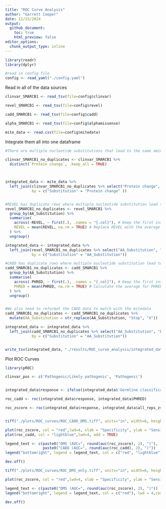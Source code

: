 ```yaml
---
title: "ROC Curve Analysis"
author: "Garrett Cooper"
date: 11/23/2024
output:
  github_document:
    toc: true
    html_preview: false
editor_options: 
  chunk_output_type: inline
---
```


```r

library(readr)
library(dplyr)

#read in config file
config <- read_yaml("./config.yaml")

```

Read in all of the data sources
```r

clinvar_SMARCB1 <- read_tsv(file=config$clinvar)

revel_SMARCB1 <- read_tsv(file=config$revel)

cadd_SMARCB1 <- read_tsv(file=config$cadd)

alpha_SMARCB1 <- read_tsv(file=config$alphamissense)

mite_data <- read.csv(file=config$mitedata)

```


Integrate them all into one dataframe
```r
#There are multiple nucleotide substitutions that lead to the same amino acid change (or silent change). We double checked these duplicates are classified the same. Here we keep only the first instance to not add unnecessary data.

clinvar_SMARCB1_no_duplicates <- clinvar_SMARCB1 %>%
  distinct(`Protein change`, .keep_all = TRUE)



integrated_data <- mite_data %>%
  left_join(clinvar_SMARCB1_no_duplicates %>% select("Protein change", "Germline classification"), 
            by = c("Substitution" = "Protein change" ))


#REVEL has duplicate rows where multiple nucleotide substitution lead to the same amino acid change. Here we will average the REVEL score across all duplicates and keep as one row.
revel_SMARCB1_no_duplicates <- revel_SMARCB1 %>%
  group_by(AA_Substitution) %>%
  summarise(
    across(-REVEL, ~ first(.), .names = "{.col}"), # Keep the first instance of all columns
    REVEL = mean(REVEL, na.rm = TRUE) # Replace REVEL with the average of duplicates
  ) %>%
  ungroup()

integrated_data <- integrated_data %>%
  left_join(revel_SMARCB1_no_duplicates %>% select("AA_Substitution", "REVEL"),
            by = c("Substitution" = "AA_Substitution"))

#CADD has duplicate rows where multiple nucleotide substitution lead to the same amino acid change. Here we will average the PHRED score across all duplicates and keep as one row.
cadd_SMARCB1_no_duplicates <- cadd_SMARCB1 %>%
  group_by(AA_Substitution) %>%
  summarise(
    across(-PHRED, ~ first(.), .names = "{.col}"), # Keep the first instance for all columns except PHRED
    PHRED = mean(PHRED, na.rm = TRUE) # Calculate the average for PHRED
  ) %>%
  ungroup()


#We also need to reformat the CADD data to match with the mitedata
cadd_SMARCB1_no_duplicates <- cadd_SMARCB1_no_duplicates %>%
  mutate(AA_Substitution = str_replace(AA_Substitution, "Stop", "X"))

integrated_data <- integrated_data %>%
  left_join(cadd_SMARCB1_no_duplicates %>% select("AA_Substitution", "PHRED"),
            by = c("Substitution" = "AA_Substitution"))


write_tsv(integrated_data, "./results/ROC_curve_analysis/integrated_data_DMS_ClinVar_REVEL_CADD.tsv")


```


Plot ROC Curves
```r

library(pROC)

clinvar_pos <- c('Pathogenic/Likely pathogenic', 'Pathogenic')


integrated_data$response <- ifelse(integrated_data$'Germline classification' %in% clinvar_pos, 1, 0) 

roc_cadd <- roc(integrated_data$response, integrated_data$PHRED)

roc_zscore <- roc(integrated_data$response, integrated_data$all_reps_zscore)


tiff("./plots/ROC_curves/ROC_CADD_DMS.tiff", units="in", width=6, height=6, res=600)

plot(roc_zscore, col = "red",lwd=4, xlab = "Specificity", ylab = "Sensitivity",cex.lab=2, cex.axis=1.5)
plot(roc_cadd, col = "lightblue",lwd=4, add = TRUE)

legend_text <- c(paste0("DMS (AUC=", round(auc(roc_zscore), 2), ")"),
                 paste0("CADD (AUC=", round(auc(roc_cadd), 2), ")"))
legend("bottomright", legend = legend_text, col = c("red", "lightblue"), lwd = 4,cex=1.25)

dev.off()

tiff("./plots/ROC_curves/ROC_DMS_only.tiff", units="in", width=6, height=6, res=600)

plot(roc_zscore, col = "red",lwd=4, xlab = "Specificity", ylab = "Sensitivity",cex.lab=2, cex.axis=1.5)

legend_text <- c(paste0("DMS (AUC=", round(auc(roc_zscore), 2), ")"))
legend("bottomright", legend = legend_text, col = c("red"), lwd = 4,cex=1.25)

dev.off()


```




